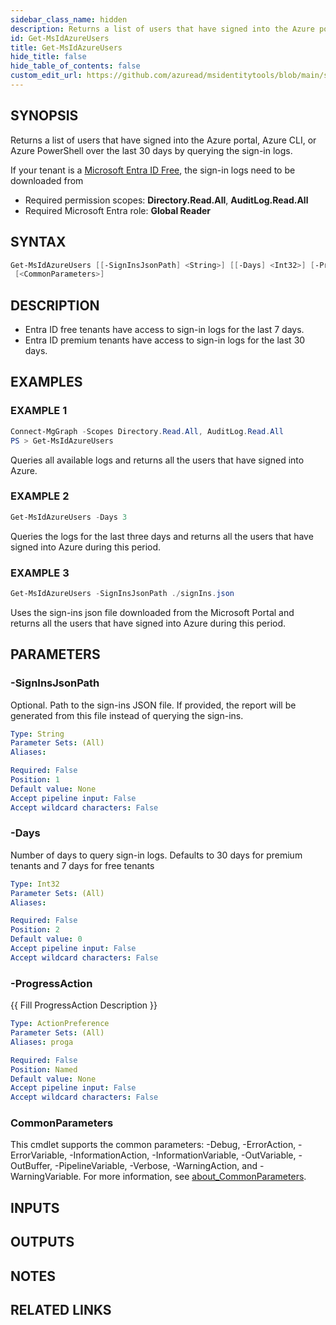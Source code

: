 ```yaml
---
sidebar_class_name: hidden
description: Returns a list of users that have signed into the Azure portal, Azure CLI, or Azure PowerShell over the last 30 days by querying the sign-in logs.
id: Get-MsIdAzureUsers
title: Get-MsIdAzureUsers
hide_title: false
hide_table_of_contents: false
custom_edit_url: https://github.com/azuread/msidentitytools/blob/main/src/Get-MsIdAzureUsers.ps1
---
```


## SYNOPSIS

Returns a list of users that have signed into the Azure portal, Azure CLI, or Azure PowerShell over the last 30 days by querying the sign-in logs.

If your tenant is a [Microsoft Entra ID Free](https://learn.microsoft.com/entra/identity/monitoring-health/reference-reports-data-retention#activity-reports), the sign-in logs need to be downloaded from

- Required permission scopes: **Directory.Read.All**, **AuditLog.Read.All**
- Required Microsoft Entra role: **Global Reader**

## SYNTAX

```powershell
Get-MsIdAzureUsers [[-SignInsJsonPath] <String>] [[-Days] <Int32>] [-ProgressAction <ActionPreference>]
 [<CommonParameters>]
```

## DESCRIPTION

- Entra ID free tenants have access to sign-in logs for the last 7 days.
- Entra ID premium tenants have access to sign-in logs for the last 30 days.

## EXAMPLES

### EXAMPLE 1

```powershell
Connect-MgGraph -Scopes Directory.Read.All, AuditLog.Read.All
PS > Get-MsIdAzureUsers
```

Queries all available logs and returns all the users that have signed into Azure.

### EXAMPLE 2

```powershell
Get-MsIdAzureUsers -Days 3
```

Queries the logs for the last three days and returns all the users that have signed into Azure during this period.

### EXAMPLE 3

```powershell
Get-MsIdAzureUsers -SignInsJsonPath ./signIns.json
```

Uses the sign-ins json file downloaded from the Microsoft Portal and returns all the users that have signed into Azure during this period.

## PARAMETERS

### -SignInsJsonPath

Optional.
Path to the sign-ins JSON file.
If provided, the report will be generated from this file instead of querying the sign-ins.

```yaml
Type: String
Parameter Sets: (All)
Aliases:

Required: False
Position: 1
Default value: None
Accept pipeline input: False
Accept wildcard characters: False
```

### -Days

Number of days to query sign-in logs.
Defaults to 30 days for premium tenants and 7 days for free tenants

```yaml
Type: Int32
Parameter Sets: (All)
Aliases:

Required: False
Position: 2
Default value: 0
Accept pipeline input: False
Accept wildcard characters: False
```

### -ProgressAction

\{\{ Fill ProgressAction Description \}\}

```yaml
Type: ActionPreference
Parameter Sets: (All)
Aliases: proga

Required: False
Position: Named
Default value: None
Accept pipeline input: False
Accept wildcard characters: False
```

### CommonParameters

This cmdlet supports the common parameters: -Debug, -ErrorAction, -ErrorVariable, -InformationAction, -InformationVariable, -OutVariable, -OutBuffer, -PipelineVariable, -Verbose, -WarningAction, and -WarningVariable. For more information, see [about_CommonParameters](http://go.microsoft.com/fwlink/?LinkID=113216).

## INPUTS

## OUTPUTS

## NOTES

## RELATED LINKS
